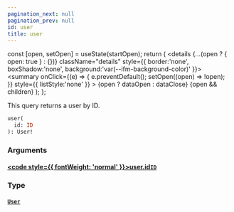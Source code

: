 ```yaml
---
pagination_next: null
pagination_prev: null
id: user
title: user
---
```









  const [open, setOpen] = useState(startOpen);
  return (
    <details {...(open ? { open: true } : {})} className="details" style={{ border:'none', boxShadow:'none', background:'var(--ifm-background-color)' }}>
      <summary
        onClick={(e) => {
          e.preventDefault();
          setOpen((open) => !open);
        }}
        style={{ listStyle:'none' }}
      >
      {open ? dataOpen : dataClose}
      </summary>
      {open && children}
    </details>
  );
};








This query returns a user by ID.


```graphql
user(
  id: ID
): User!
```




### Arguments

#### [<code style={{ fontWeight: 'normal' }}>user.<b>id</b></code>](#)<Bullet />[`ID`](/types/scalars/id) <Badge class="badge badge--secondary" text="scalar"/> 
> 
> 
> 
> 

### Type

#### [`User`](/types/objects/user) <Badge class="badge badge--secondary" text="object"/> 
> 
> 
> 
> 





